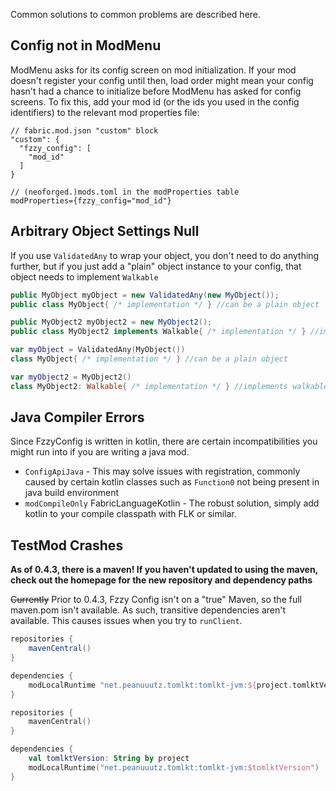 Common solutions to common problems are described here.

## Config not in ModMenu
ModMenu asks for its config screen on mod initialization. If your mod doesn't register your config until then, load order might mean your config hasn't had a chance to initialize before ModMenu has asked for config screens. To fix this, add your mod id (or the ids you used in the config identifiers) to the relevant mod properties file:
```
// fabric.mod.json "custom" block
"custom": {
  "fzzy_config": [
    "mod_id"
  ]
}

// (neoforged.)mods.toml in the modProperties table
modProperties={fzzy_config="mod_id"}
```

## Arbitrary Object Settings Null
If you use `ValidatedAny` to wrap your object, you don't need to do anything further, but if you just add a "plain" object instance to your config, that object needs to implement `Walkable`

<CodeTabs>

```java !!tabs Java
public MyObject myObject = new ValidatedAny(new MyObject());
public class MyObject{ /* implementation */ } //can be a plain object

public MyObject2 myObject2 = new MyObject2();
public class MyObject2 implements Walkable{ /* implementation */ } //implements walkable
```

```kotlin !!tabs Kotlin
var myObject = ValidatedAny(MyObject())
class MyObject{ /* implementation */ } //can be a plain object

var myObject2 = MyObject2()
class MyObject2: Walkable{ /* implementation */ } //implements walkable
```

</CodeTabs>

## Java Compiler Errors
Since FzzyConfig is written in kotlin, there are certain incompatibilities you might run into if you are writing a java mod. 
* `ConfigApiJava` - This may solve issues with registration, commonly caused by certain kotlin classes such as `Function0` not being present in java build environment
* `modCompileOnly` FabricLanguageKotlin - The robust solution, simply add kotlin to your compile classpath with FLK or similar.

## TestMod Crashes
**As of 0.4.3, there is a maven! If you haven't updated to using the maven, check out the homepage for the new repository and dependency paths**

~~Currently~~ Prior to 0.4.3, Fzzy Config isn't on a "true" Maven, so the full maven.pom isn't available. As such, transitive dependencies aren't available. This causes issues when you try to `runClient`.

<CodeTabs>

```groovy !!tabs build.gradle
repositories {
    mavenCentral()
}

dependencies {
    modLocalRuntime "net.peanuuutz.tomlkt:tomlkt-jvm:${project.tomlktVersion}"
}
```

```kotlin !!tabs build.gradle.kts
repositories {
    mavenCentral()
}

dependencies {
    val tomlktVersion: String by project
    modLocalRuntime("net.peanuuutz.tomlkt:tomlkt-jvm:$tomlktVersion")
}
```

</CodeTabs>